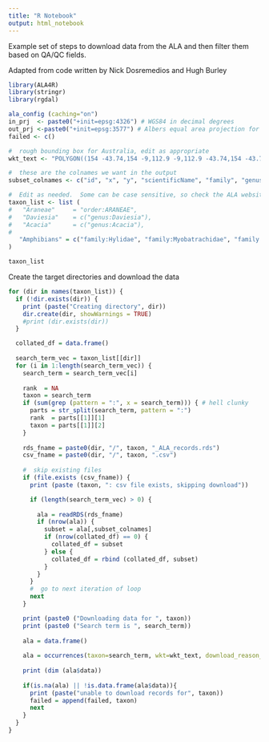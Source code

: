 ```yaml
---
title: "R Notebook"
output: html_notebook
---
```


Example set of steps to download data from the ALA and then filter them based on QA/QC fields.

Adapted from code written by Nick Dosremedios and Hugh Burley


```r
library(ALA4R)
library(stringr)
library(rgdal) 

ala_config (caching="on")
in_prj  <- paste0("+init=epsg:4326") # WGS84 in decimal degrees
out_prj <-paste0("+init=epsg:3577") # Albers equal area projection for Australia
failed <- c()

#  rough bounding box for Australia, edit as appropriate
wkt_text <- "POLYGON((154 -43.74,154 -9,112.9 -9,112.9 -43.74,154 -43.74))"

#  these are the colnames we want in the output
subset_colnames <- c("id", "x", "y", "scientificName", "family", "genus", "species", "rank")

```

```r

#  Edit as needed.  Some can be case sensitive, so check the ALA website to be certain.
taxon_list <- list (
#   "Araneae"     = "order:ARANEAE",
#   "Daviesia"    = c("genus:Daviesia"),
#   "Acacia"      = c("genus:Acacia"),
#   
   "Amphibians" = c("family:Hylidae", "family:Myobatrachidae", "family:Microhylidae")
)

taxon_list
```

Create the target directories and download the data

```r

for (dir in names(taxon_list)) {
  if (!dir.exists(dir)) {
    print (paste("Creating directory", dir))
    dir.create(dir, showWarnings = TRUE)
    #print (dir.exists(dir))
  }

  collated_df = data.frame()
  
  search_term_vec = taxon_list[[dir]]
  for (i in 1:length(search_term_vec)) { 
    search_term = search_term_vec[i]
    
    rank  = NA
    taxon = search_term
    if (sum(grep (pattern = ":", x = search_term))) { # hell clunky
      parts = str_split(search_term, pattern = ":")
      rank  = parts[[1]][1]
      taxon = parts[[1]][2]
    }
      
    rds_fname = paste0(dir, "/", taxon, "_ALA_records.rds")
    csv_fname = paste0(dir, "/", taxon, ".csv")
    
    #  skip existing files
    if (file.exists (csv_fname)) {
      print (paste (taxon, ": csv file exists, skipping download"))

      if (length(search_term_vec) > 0) {
        
        ala = readRDS(rds_fname)
        if (nrow(ala)) {
          subset = ala[,subset_colnames]
          if (nrow(collated_df) == 0) {
            collated_df = subset
          } else {
            collated_df = rbind (collated_df, subset)
          }
        }
      }
      #  go to next iteration of loop
      next
    }

    print (paste0 ("Downloading data for ", taxon))
    print (paste0 ("Search term is ", search_term))
    
    ala = data.frame()
    
    ala = occurrences(taxon=search_term, wkt=wkt_text, download_reason_id=7)
  
    print (dim (ala$data))
  
    if(is.na(ala) || !is.data.frame(ala$data)){
      print (paste("unable to download records for", taxon))
      failed = append(failed, taxon)
      next
    }
  }
}
    
```
    